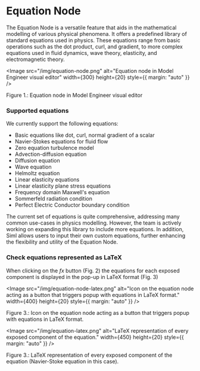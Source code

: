 
# Equation Node

The Equation Node is a versatile feature that aids in the mathematical modelling of various physical phenomena. It offers a predefined library of standard equations used in physics. These equations range from basic operations such as the dot product, curl, and gradient, to more complex equations used in fluid dynamics, wave theory, elasticity, and electromagnetic theory.

<Image
    src="/img/equation-node.png"
    alt="Equation node in Model Engineer visual editor"
    width={300}
    height={20}
    style={{ margin: "auto" }}
/>
<figcaption style={{ textAlign: "center", fontSize: "0.7rem", marginBottom: "1rem" }}>
    Figure 1.: Equation node in Model Engineer visual editor
</figcaption>

### **Supported equations**

We currently support the following equations:

- Basic equations like dot, curl, normal gradient of a scalar
- Navier-Stokes equations for fluid flow
- Zero equation turbulence model
- Advection-diffusion equation
- Diffusion equation
- Wave equation
- Helmoltz equation
- Linear elasticity equations
- Linear elasticity plane stress equations
- Frequency domain Maxwell's equation
- Sommerfeld radiation condition
- Perfect Electric Conductor boundary condition

The current set of equations is quite comprehensive, addressing many common use-cases in physics modelling. However, the team is actively working on expanding this library to include more equations. In addition, Siml allows users to input their own custom equations, further enhancing the flexibility and utility of the Equation Node.

### **Check equations represented as LaTeX**

When clicking on the *fx* button (Fig. 2) the equations for each exposed component is displayed in the pop-up in LaTeX format (Fig. 3)

<Image
    src="/img/equation-node-latex.png"
    alt="Icon on the equation node acting as a button that triggers popup with equations in LaTeX format."
    width={400}
    height={20}
    style={{ margin: "auto" }}
/>
<figcaption style={{ textAlign: "center", fontSize: "0.7rem", marginBottom: "1rem" }}>
    Figure 3.: Icon on the equation node acting as a button that triggers popup with equations in LaTeX format.
</figcaption>

<Image
    src="/img/equation-latex.png"
    alt="LaTeX representation of every exposed component of the equation."
    width={450}
    height={20}
    style={{ margin: "auto" }}
/>
<figcaption style={{ textAlign: "center", fontSize: "0.7rem", marginBottom: "1rem" }}>
    Figure 3.: LaTeX representation of every exposed component of the equation (Navier-Stoke equation in this case).
</figcaption>